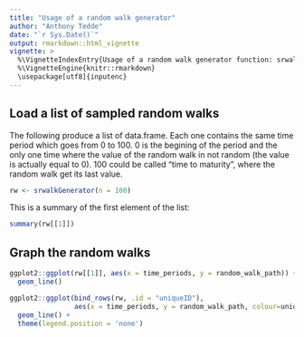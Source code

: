 ```yaml
---
title: "Usage of a random walk generator"
author: "Anthony Tedde"
date: "`r Sys.Date()`"
output: rmarkdown::html_vignette
vignette: >
  %\VignetteIndexEntry{Usage of a random walk generator function: srwalkGenerator}
  %\VignetteEngine{knitr::rmarkdown}
  \usepackage[utf8]{inputenc}
---
```

## Load a list of sampled random walks

The following produce a list of data.frame. Each one contains the same time period
which goes from 0 to 100. 0 is the begining of the period and the only one time
where the value of the random walk in not random (the value is actually equal to
0). 100 could be called "time to maturity", where the random walk get its last 
value.

```R
rw <- srwalkGenerator(n = 100)
```

This is a summary of the first element of the list:

```R
summary(rw[[1]])
```

## Graph the random walks

```R
ggplot2::ggplot(rw[[1]], aes(x = time_periods, y = random_walk_path)) + 
  geom_line()
```

```R
ggplot2::ggplot(bind_rows(rw, .id = "uniqueID"), 
                aes(x = time_periods, y = random_walk_path, colour=uniqueID)) + 
  geom_line() + 
  theme(legend.position = 'none')
```
